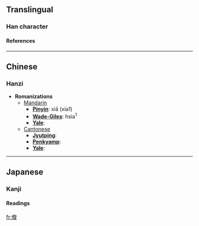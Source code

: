 ==Translingual==
===Han character===
{{Han char|rad=人|as=10|sn=12|four=|canj=人大金山 (OKCU)}}
====References====
{{Han ref|kx=0112.140|dkj=00934|dj=0239.310|hdz=10202.060|uh=5084|ud=20612}}
----

==Chinese==
===Hanzi===


* '''Romanizations'''
** [[Mandarin]]
*** '''[[Pinyin]]''': xiā (xia1)
*** '''[[Wade-Giles]]''': hsia<sup>1</sup>
*** '''[[Yale]]''': 
**[[Cantonese]]
***'''[[Jyutping]]''':
***'''[[Penkyamp]]''': 
***'''[[Yale]]''': 


----
==Japanese==
===Kanji===
{{ja-kanji|grade=|rs=人10}}
====Readings====
{{ja-readings|on=[[かつ]] (katsu), [[けち]] (kechi)|kun=[[すこやかなさま]] (sukoyakanasama)}}




[[fr:傄]]